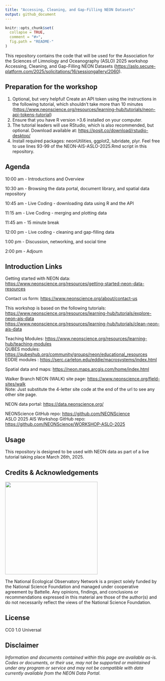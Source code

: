 ```yaml
---
title: "Accessing, Cleaning, and Gap-Filling NEON Datasets"
output: github_document
---
```


<!-- README.md is generated from README.Rmd. Please edit that file -->

```r
knitr::opts_chunk$set(
  collapse = TRUE,
  comment = "#>",
  fig.path = "README-"
)

```
<!-- ****** Description ****** -->

This repository contains the code that will be used for the Association for 
the Sciences of Limnology and Oceanography (ASLO) 2025 workshop Accessing, 
Cleaning, and Gap-Filling NEON Datasets
(<https://aslo.secure-platform.com/2025/solicitations/16/sessiongallery/2060>).

<!-- ****** Prep ****** -->
## Preparation for the workshop
1.  Optional, but very helpful! Create an API token using the
    instructions in the following tutorial, which shouldn’t take more
    than 10 minutes
    (<https://www.neonscience.org/resources/learning-hub/tutorials/neon-api-tokens-tutorial>)
2.  Ensure that you have R version >3.6 installed on your computer.
3.  The tutorial leaders will use RStudio, which is also recommended,
    but optional. Download available at: <https://posit.co/download/rstudio-desktop/>
4.  Install required packages: neonUtilities, ggplot2, lubridate, plyr.
    Feel free to use lines 93-99 of the NEON-AIS-ASLO-2025.Rmd
    script in this repository.

<!-- ****** Agenda ****** -->
## Agenda

10:00 am - Introductions and Overview

10:30 am - Browsing the data portal, document library, and spatial data repository

10:45 am - Live Coding - downloading data using R and the API

11:15 am - Live Coding - merging and plotting data

11:45 am - 15 minute break

12:00 pm - Live coding - cleaning and gap-filling data

1:00 pm - Discussion, networking, and social time

2:00 pm - Adjourn

<!-- ****** Intro Links ****** -->
## Introduction Links

Getting started with NEON data:
<https://www.neonscience.org/resources/getting-started-neon-data-resources>

Contact us form: <https://www.neonscience.org/about/contact-us>

This workshop is based on the following tutorials:
<br /><https://www.neonscience.org/resources/learning-hub/tutorials/explore-neon-ais-data>
<br /><https://www.neonscience.org/resources/learning-hub/tutorials/clean-neon-ais-data>

Teaching Modules:
<https://www.neonscience.org/resources/learning-hub/teaching-modules>
<br /> QUBES modules:
<https://qubeshub.org/community/groups/neon/educational_resources>
<br /> EDDIE modules :
<https://serc.carleton.edu/eddie/macrosystems/index.html>

Spatial data and maps: <https://neon.maps.arcgis.com/home/index.html>

Walker Branch NEON (WALK) site page:
<https://www.neonscience.org/field-sites/walk> <br /> Note: Just
substitute the 4-letter site code at the end of the url to see any other
site page.

NEON data portal: <https://data.neonscience.org/>

NEONScience GitHub repo: <https://github.com/NEONScience> <br /> ASLO
2025 AIS Workshop GitHub repo:
<https://github.com/NEONScience/WORKSHOP-ASLO-2025>

<!-- ****** Usage ****** -->
## Usage
This repository is designed to be used with NEON data as part of a live
tutorial taking place March 26th, 2025.

<!-- ****** Acknowledgements ****** -->
## Credits & Acknowledgements

<!-- HTML tags to produce image, resize, add hyperlink. -->
<!-- ONLY WORKS WITH HTML or GITHUB documents -->
<a href="http://www.neonscience.org/">
<img src="logo.png" width="300px" />
</a>

<!-- Acknowledgements text -->
The National Ecological Observatory Network is a project solely funded by the National Science Foundation and managed under cooperative agreement by Battelle. Any opinions, findings, and conclusions or recommendations expressed in this material are those of the author(s) and do not necessarily reflect the views of the National Science Foundation.



<!-- ****** License ****** -->
## License

CC0 1.0 Universal



<!-- ****** Disclaimer ****** -->
## Disclaimer

*Information and documents contained within this page are available as-is. Codes or documents, or their use, may not be supported or maintained under any program or service and may not be compatible with data currently available from the NEON Data Portal.*